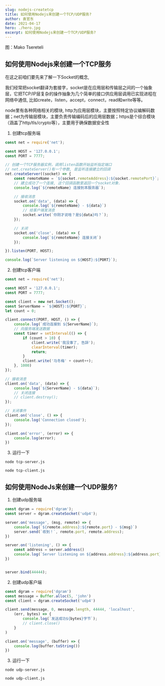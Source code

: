 ```yaml
---
slug: nodejs-createtcp
title: 如何使用Nodejs来创建一个TCP/UDP服务?
author: 袁官东
date: 2021-04-17
hero: ./hero.jpg
excerpt: 如何使用Nodejs来创建一个TCP/UDP服务?
---
```

<div className={'img-desc'}>图：Mako Tsereteli</div>

## 如何使用Nodejs来创建一个TCP服务 

在这之前咱们要先来了解一下Socket的概念,

我们经常把socket翻译为套接字，socket是在应用层和传输层之间的一个抽象层，它把TCP/IP层复杂的操作抽象为几个简单的接口供应用层调用已实现进程在网络中通信, 比如create，listen，accept，connect，read和write等等。

node里有各种网络相关的模块, http为应用层模块，主要按照特定协议编解码数据；net为传输层模块，主要负责传输编码后的应用层数据；https是个综合模块（涵盖了http/tls/crypto等），主要用于确保数据安全性

1. 创建tcp服务端

```js
const net = require('net');

const HOST = '127.0.0.1';
const PORT = 7777;

// 创建一个TCP服务器实例，调用listen函数开始监听指定端口
// net.createServer()有一个参数, 是监听连接建立的回调
net.createServer((socket) => {
    const remoteName = `${socket.remoteAddress}:${socket.remotePort}`;
    // 建立成功了一个连接, 这个回调函数里返回一个socket对象.
    console.log(`${remoteName} 连接到本服务器`);

    // 接收消息
    socket.on('data', (data) => {
        console.log(`${remoteName} - ${data}`)
        // 给客户端发消息
        socket.write(`你刚才说啥？是${data}吗？`);
    });

    // 关闭
    socket.on('close', (data) => {
        console.log(`${remoteName} 连接关闭`)
    });

}).listen(PORT, HOST);

console.log(`Server listening on ${HOST}:${PORT}`);
```

2. 创建tcp客户端

```js
const net = require('net');

const HOST = '127.0.0.1';
const PORT = 7777;

const client = new net.Socket();
const ServerName = `${HOST}:${PORT}`;
let count = 0;

client.connect(PORT, HOST, () => {
    console.log(`成功连接到 ${ServerName}`);
    // 向服务端发送数据
    const timer = setInterval(() => {
        if (count > 10) {
            client.write('我没事了, 告辞');
            clearInterval(timer);
            return;
        }
        client.write('马冬梅' + count++);
    }, 1000)
});

// 接收消息
client.on('data', (data) => {
    console.log(`${ServerName} - ${data}`);
    // 关闭连接
    // client.destroy();
});

// 关闭事件
client.on('close', () => {
    console.log('Connection closed');
});

client.on('error', (error) => {
    console.log(error);
})
```

3. 运行一下

`node tcp-server.js`

`node tcp-client.js`

## 如何使用NodeJs来创建一个UDP服务?

1. 创建udp服务端

```js
const dgram = require('dgram');
const server = dgram.createSocket('udp4');

server.on('message', (msg, remote) => {
    console.log(`${remote.address}:${remote.port} - ${msg}`)
    server.send(`收到！`, remote.port, remote.address);
})

server.on('listening', () => {
    const address = server.address()
    console.log(`Server listening on ${address.address}:${address.port}`);
})


server.bind(44444);
```

2. 创建udp客户端

```js
const dgram = require('dgram')
const message = Buffer.alloc(5, 'john')
const client = dgram.createSocket('udp4')

client.send(message, 0, message.length, 44444, 'localhost',
    (err, bytes) => {
        console.log(`发送成功${bytes}字节`);
        // client.close()
    }
)

client.on('message', (buffer) => {
    console.log(buffer.toString())
})
```

3. 运行一下

`node udp-server.js`

`node udp-client.js`